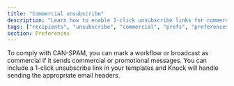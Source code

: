 ```yaml
---
title: "Commercial unsubscribe"
description: "Learn how to enable 1-click unsubscribe links for commercial notifications."
tags: ["recipients", "unsubscribe", "commercial", "prefs", "preferences"]
section: Preferences
---
```


To comply with CAN-SPAM, you can mark a workflow or broadcast as commercial if it sends commercial or promotional messages. You can include a 1-click unsubscribe link in your templates and Knock will handle sending the appropriate email headers.
